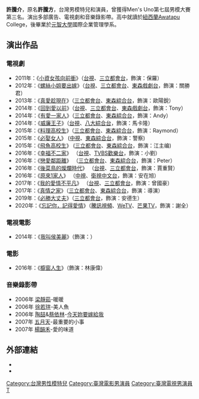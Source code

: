 {{BLP unsourced|time=2020-09-25T00:36:21+00:00}}
{{藝人
| 姓名 = 許騰介
| 類型 = 男演員
| 圖片 = 
| 羅馬拼音 = 
| 英文名 = Paul
| 綽號 = 章魚哥、章魚保羅
| 國籍 = {{ROC}}
| 出生日期 = {{Birth_date_and_age|1982|3|14}}
| 出生地點 = {{TWN}}
| 職業 = [[演員|演員]]、[[模特兒|模特兒]]
| 語言 = [[國語|國語]]
| 教育程度 = [[元智大學|元智大學]]國際企業管理學系
| 活躍年代 = 
| 網站 = [https://www.facebook.com/ Facebook]
| 代表作品 = [[小資女孩向前衝|小資女孩向前衝]]、[[螺絲小姐要出嫁|螺絲小姐要出嫁]]、[[我的愛情不平凡|我的愛情不平凡]]、[[必勝大丈夫|必勝大丈夫]]
| 經紀公司 = 子席國際股份有限公司
| imdb = 7691694
| 本名 = 許騰方
}}
'''許騰介'''{{BD|1982年|3月14日|||H許}}，原名'''許騰方'''，台灣男模特兒和演員，曾獲得Men's Uno第七屆男模大賽第三名。演出多部廣告、電視劇和音樂錄影帶。高中就讀於[[紐西蘭|紐西蘭]]Awatapu College，後畢業於[[元智大學|元智大學]]國際企業管理學系。

==演出作品==
===電視劇===
* 2011年：《[[小資女孩向前衝|小資女孩向前衝]]》（[[臺灣電視台|台視]]、[[三立都會台|三立都會台]]，飾演：保羅）
* 2012年：《[[螺絲小姐要出嫁|螺絲小姐要出嫁]]》（[[臺灣電視台|台視]]、[[三立都會台|三立都會台]]、[[東森戲劇台|東森戲劇台]]，飾演：關勝君）
* 2013年：《[[真愛趁現在|真愛趁現在]]》（[[三立都會台|三立都會台]]、[[東森綜合台|東森綜合台]]，飾演：歐陽銳）
* 2014年：《[[回到愛以前|回到愛以前]]》（[[臺灣電視台|台視]]、[[三立都會台|三立都會台]]、[[東森戲劇台|東森戲劇台]]，飾演：Tony）
* 2014年：《[[有愛一家人|有愛一家人]]》（[[三立都會台|三立都會台]]、[[東森綜合台|東森綜合台]]，飾演：Andy）
* 2014年：《[[威廉王子_(電視劇)|威廉王子]]》（[[臺灣電視台|台視]]、[[八大綜合台|八大綜合台]]，飾演：馬卡隆）
* 2015年：《[[料理高校生|料理高校生]]》（[[三立都會台|三立都會台]]、[[東森綜合台|東森綜合台]]，飾演：Raymond）
* 2015年：《[[必娶女人|必娶女人]]》 ([[中視_(頻道)|中視]]、[[東森綜合台|東森綜合台]]，飾演：警察)        
* 2015年：《[[飛魚高校生|飛魚高校生]]》 ([[三立都會台|三立都會台]]、[[東森綜合台|東森綜合台]]，飾演：江主编)                             
* 2016年：《[[幸福不二家|幸福不二家]]》 （[[臺灣電視台|台視]]、[[TVBS歡樂台|TVBS歡樂台]]，飾演：小劉）
* 2016年：《[[戀愛鄰距離|戀愛鄰距離]]》 （[[三立都會台|三立都會台]]、[[東森綜合台|東森綜合台]]，飾演：Peter）
* 2016年：《[[後菜鳥的燦爛時代|後菜鳥的燦爛時代]]》 （[[臺灣電視台|台視]]、[[三立都會台|三立都會台]]，飾演：賈重賢）
* 2016年：《[[原來1家人|原來1家人]]》 （[[中視_(頻道)|中視]]、[[衛視中文台|衛視中文台]]，飾演：安在旭）
* 2017年：《[[我的愛情不平凡|我的愛情不平凡]]》 （[[臺灣電視台|台視]]、[[三立都會台|三立都會台]]，飾演：曾國豪）
*2017年：《[[真情之家|真情之家]]》（[[三立都會台|三立都會台]]、[[東森綜合台|東森綜合台]]，飾演：導演）
*2019年：《[[必勝大丈夫|必勝大丈夫]]》（[[三立都會台|三立都會台]]，飾演：安德生）
*2020年：《[[忘記你，記得愛情|忘記你，記得愛情]]》（[[騰訊視頻|騰訊視頻]]、[[WeTV|WeTV]]、[[芒果TV|芒果TV]]，飾演：謝全）

===電視電影===
* 2014年：《[[我叫侯美麗|我叫侯美麗]]》（飾演：）

===電影===
* 2016年：《[[櫥窗人生|櫥窗人生]]》（飾演：林康偉）

===音樂錄影帶===
*2006年 [[梁靜茹|梁靜茹]]-暖暖
*2006年 [[徐若瑄|徐若瑄]]-美人魚
*2006年 [[陶喆|陶喆]]&[[蔡依林|蔡依林]]-[[今天妳要嫁給我|今天妳要嫁給我]]
*2007年 [[五月天|五月天]]-最重要的小事
*2007年 [[楊韻禾|楊韻禾]]-愛的味道

==外部連結==
*{{facebook|Paul.HTF|許騰介〔 Paul ］粉絲團}}
*{{Sinaweibo|pauloushsu|許騰方-paul}}

[[Category:台灣男性模特兒|Category:台灣男性模特兒]]
[[Category:臺灣電影男演員|Category:臺灣電影男演員]]
[[Category:臺灣電視男演員|Category:臺灣電視男演員]]
[[Category:許姓|T]]